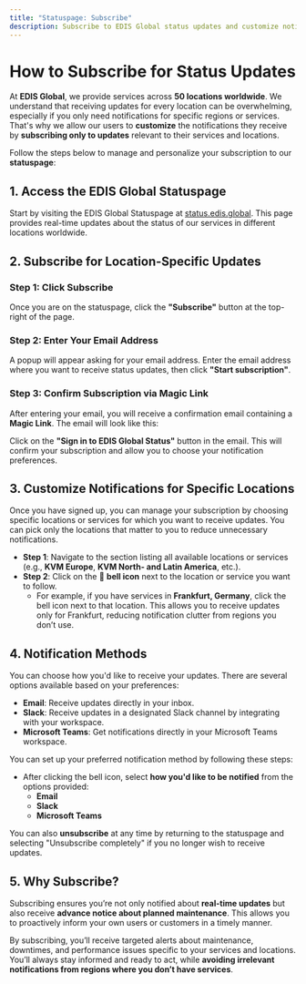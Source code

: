 ```yaml
---
title: "Statuspage: Subscribe"
description: Subscribe to EDIS Global status updates and customize notifications for specific locations and services. Stay informed with real-time alerts via email, Slack, or Microsoft Teams.
---
```


# How to Subscribe for Status Updates

At **EDIS Global**, we provide services across **50 locations worldwide**. We understand that receiving updates for every location can be overwhelming, especially if you only need notifications for specific regions or services. That's why we allow our users to **customize** the notifications they receive by **subscribing only to updates** relevant to their services and locations.

Follow the steps below to manage and personalize your subscription to our **statuspage**:

## 1. Access the EDIS Global Statuspage

Start by visiting the EDIS Global Statuspage at [status.edis.global](https://status.edis.global). This page provides real-time updates about the status of our services in different locations worldwide.

## 2. Subscribe for Location-Specific Updates

### Step 1: Click Subscribe

Once you are on the statuspage, click the **"Subscribe"** button at the top-right of the page.

### Step 2: Enter Your Email Address

A popup will appear asking for your email address. Enter the email address where you want to receive status updates, then click **"Start subscription"**.

### Step 3: Confirm Subscription via Magic Link

After entering your email, you will receive a confirmation email containing a **Magic Link**. The email will look like this:

Click on the **"Sign in to EDIS Global Status"** button in the email. This will confirm your subscription and allow you to choose your notification preferences.

## 3. Customize Notifications for Specific Locations

Once you have signed up, you can manage your subscription by choosing specific locations or services for which you want to receive updates. You can pick only the locations that matter to you to reduce unnecessary notifications.

- **Step 1**: Navigate to the section listing all available locations or services (e.g., **KVM Europe**, **KVM North- and Latin America**, etc.).
- **Step 2**: Click on the 🔔 **bell icon** next to the location or service you want to follow.
  - For example, if you have services in **Frankfurt, Germany**, click the bell icon next to that location. This allows you to receive updates only for Frankfurt, reducing notification clutter from regions you don’t use.

## 4. Notification Methods

You can choose how you'd like to receive your updates. There are several options available based on your preferences:

- **Email**: Receive updates directly in your inbox.
- **Slack**: Receive updates in a designated Slack channel by integrating with your workspace.
- **Microsoft Teams**: Get notifications directly in your Microsoft Teams workspace.

You can set up your preferred notification method by following these steps:

- After clicking the bell icon, select **how you'd like to be notified** from the options provided:
  - **Email**
  - **Slack**
  - **Microsoft Teams**

You can also **unsubscribe** at any time by returning to the statuspage and selecting "Unsubscribe completely" if you no longer wish to receive updates.

## 5. Why Subscribe?

Subscribing ensures you’re not only notified about **real-time updates** but also receive **advance notice about planned maintenance**. This allows you to proactively inform your own users or customers in a timely manner.

By subscribing, you’ll receive targeted alerts about maintenance, downtimes, and performance issues specific to your services and locations. You’ll always stay informed and ready to act, while **avoiding irrelevant notifications from regions where you don’t have services**.
